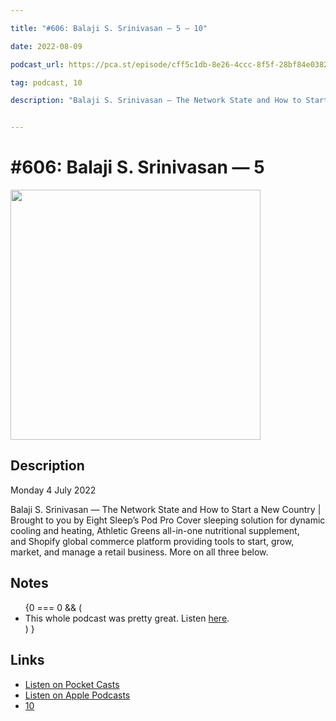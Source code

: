 ```yaml
---

title: "#606: Balaji S. Srinivasan — 5 — 10"

date: 2022-08-09

podcast_url: https://pca.st/episode/cff5c1db-8e26-4ccc-8f5f-28bf84e03821

tag: podcast, 10

description: "Balaji S. Srinivasan — The Network State and How to Start a New Country | Brought to you by Eight Sleep’s Pod Pro Cover sleeping solution for dynamic cooling and heating, Athletic Greens all-in-one nutritional supplement, and Shopify global commerce platform providing tools to start, grow, market, and manage a retail business. More on all three below."


---
```



# #606: Balaji S. Srinivasan — 5
<div style={{display: "flex", justifyContent: "center"}}>
    <Image src="https://static.pocketcasts.com/discover/images/400/046f9e00-a81a-0131-c656-723c91aeae46.jpg" width="400" height="400" />
</div>


## Description

Monday  4 July 2022

Balaji S. Srinivasan — The Network State and How to Start a New Country | Brought to you by Eight Sleep’s Pod Pro Cover sleeping solution for dynamic cooling and heating, Athletic Greens all-in-one nutritional supplement, and Shopify global commerce platform providing tools to start, grow, market, and manage a retail business. More on all three below.

## Notes

<ul id="notes">
{0 === 0 && (<li>This whole podcast was pretty great. Listen <a href="https://pca.st/episode/cff5c1db-8e26-4ccc-8f5f-28bf84e03821">here</a>.</li>) } 
</ul><span id="end" />
    

## Links

- [Listen on Pocket Casts](https://pca.st/episode/cff5c1db-8e26-4ccc-8f5f-28bf84e03821)
- [Listen on Apple Podcasts](https://podcasts.apple.com/us/podcast/feed/id863897795)
- [10](https://tim.blog/podcast)
  